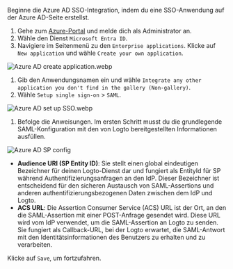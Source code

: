 Beginne die Azure AD SSO-Integration, indem du eine SSO-Anwendung auf der Azure AD-Seite erstellst.

1. Gehe zum [Azure-Portal](https://portal.azure.com/) und melde dich als Administrator an.
2. Wähle den Dienst `Microsoft Entra ID`.
3. Navigiere im Seitenmenü zu den `Enterprise applications`. Klicke auf `New application` und wähle `Create your own application`.

![Azure AD create application.webp](./assets/azure_ad_create_application.webp)

1. Gib den Anwendungsnamen ein und wähle `Integrate any other application you don't find in the gallery (Non-gallery)`.
2. Wähle `Setup single sign-on` > `SAML`.

![Azure AD set up SSO.webp](./assets/azure_ad_set_up_single_sign_on.webp)

1. Befolge die Anweisungen. Im ersten Schritt musst du die grundlegende SAML-Konfiguration mit den von Logto bereitgestellten Informationen ausfüllen.

![Azure AD SP config](./assets/azure_ad_sp_config.webp)

- **Audience URI (SP Entity ID)**: Sie stellt einen global eindeutigen Bezeichner für deinen Logto-Dienst dar und fungiert als EntityId für SP während Authentifizierungsanfragen an den IdP. Dieser Bezeichner ist entscheidend für den sicheren Austausch von SAML-Assertions und anderen authentifizierungsbezogenen Daten zwischen dem IdP und Logto.
- **ACS URL**: Die Assertion Consumer Service (ACS) URL ist der Ort, an den die SAML-Assertion mit einer POST-Anfrage gesendet wird. Diese URL wird vom IdP verwendet, um die SAML-Assertion an Logto zu senden. Sie fungiert als Callback-URL, bei der Logto erwartet, die SAML-Antwort mit den Identitätsinformationen des Benutzers zu erhalten und zu verarbeiten.

Klicke auf `Save`, um fortzufahren.
